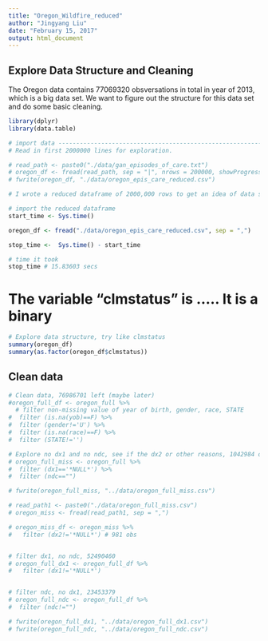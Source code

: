 ```yaml
---
title: "Oregon_Wildfire_reduced"
author: "Jingyang Liu"
date: "February 15, 2017"
output: html_document
---
```


## Explore Data Structure and Cleaning

The Oregon data contains 77069320 obsversations in total in year of 2013, which is a big data set. We want to figure out the structure for this data set and do some basic cleaning. 

```r
library(dplyr)
library(data.table)

# import data ------------------------------------------------------------------
# Read in first 2000000 lines for exploration.

# read_path <- paste0("./data/gan_episodes_of_care.txt")
# oregon_df <- fread(read_path, sep = "|", nrows = 200000, showProgress = T)
# fwrite(oregon_df, "./data/oregon_epis_care_reduced.csv")

# I wrote a reduced dataframe of 2000,000 rows to get an idea of data structure

# import the reduced dataframe
start_time <- Sys.time()

oregon_df <- fread("./data/oregon_epis_care_reduced.csv", sep = ",")

stop_time <-  Sys.time() - start_time 

# time it took
stop_time # 15.83603 secs

```

#  The variable "clmstatus" is ..... It is a binary

```r

# Explore data structure, try like clmstatus
summary(oregon_df)
summary(as.factor(oregon_df$clmstatus))

```



## Clean data

```r
# Clean data, 76986701 left (maybe later)
#oregon_full_df <- oregon_full %>%
  # filter non-missing value of year of birth, gender, race, STATE
#  filter (is.na(yob)==F) %>%
#  filter (gender!='U') %>%
#  filter (is.na(race)==F) %>%
#  filter (STATE!='')

# Explore no dx1 and no ndc, see if the dx2 or other reasons, 1042984 obs
# oregon_full_miss <- oregon_full %>%
#  filter (dx1=='*NULL*') %>%
#  filter (ndc=="")

# fwrite(oregon_full_miss, "../data/oregon_full_miss.csv")

# read_path1 <- paste0("./data/oregon_full_miss.csv")
# oregon_miss <- fread(read_path1, sep = ",")

# oregon_miss_df <- oregon_miss %>%
#   filter (dx2!='*NULL*') # 981 obs


# filter dx1, no ndc, 52490460
# oregon_full_dx1 <- oregon_full_df %>%
#   filter (dx1!='*NULL*')


# filter ndc, no dx1, 23453379
# oregon_full_ndc <- oregon_full_df %>%
#  filter (ndc!="")

# fwrite(oregon_full_dx1, "../data/oregon_full_dx1.csv")
# fwrite(oregon_full_ndc, "../data/oregon_full_ndc.csv")




```







